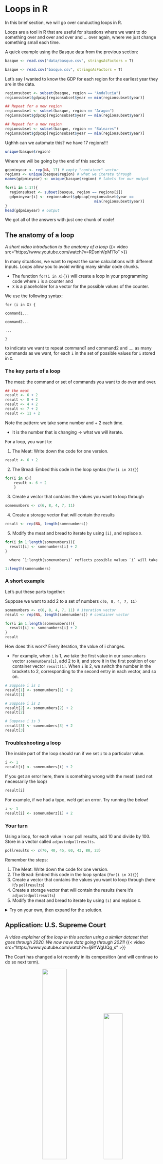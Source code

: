 # Loops in R {#loops}

In this brief section, we will go over conducting loops in R.

Loops are a tool in R that are useful for situations where we want to do something over and over and over and ... over again, where we just change something small each time.

A quick example using the Basque data from the previous section:

```r
basque <- read.csv("data/basque.csv", stringsAsFactors = T)
```

```r
basque <- read.csv("basque.csv", stringsAsFactors = T)
```

Let's say I wanted to know the GDP for each region for the earliest year they are in the data.

```r
regionsubset <- subset(basque, region == "Andalucia")
regionsubset$gdpcap[regionsubset$year == min(regionsubset$year)]

## Repeat for a new region
regionsubset <- subset(basque, region == "Aragon")
regionsubset$gdpcap[regionsubset$year == min(regionsubset$year)]

## Repeat for a new region
regionsubset <- subset(basque, region == "Baleares")
regionsubset$gdpcap[regionsubset$year == min(regionsubset$year)]
```

Ughhh can we automate this? we have 17 regions!!!

```r
unique(basque$region)
```

Where we will be going by the end of this section:

```r
gdpminyear <- rep(NA, 17) # empty "container" vector
regions <- unique(basque$region) # what we iterate through
names(gdpminyear) <- unique(basque$region) # labels for our output

for(i in 1:17){
  regionsubset <- subset(basque, region == regions[i])
  gdpminyear[i] <- regionsubset$gdpcap[regionsubset$year == 
                                         min(regionsubset$year)]
}
head(gdpminyear) # output
```

We got all of the answers with just one chunk of code!

## The anatomy of a loop

*A short video introduction to the anatomy of a loop* {{< video src="https://www.youtube.com/watch?v=RDsnhVpM1To" >}}

In many situations, we want to repeat the same calculations with different inputs. Loops allow you to avoid writing many similar code chunks.

-   The function `for(i in X){}}` will create a loop in your programming code where `i` is a counter and
-   `X` is a placeholder for a vector for the possible values of the counter.

We use the following syntax:

`for (i in X) {`

`command1...`

`command2...`

`...`

`}`

to indicate we want to repeat command1 and command2 and .... as many commands as we want, for each `i` in the set of possible values for `i` stored in `X`.

### The key parts of a loop

The meat: the command or set of commands you want to do over and over.

```r
## the meat
result <- 6 + 2
result <- 8 + 2
result <- 4 + 2
result <- 7 + 2
result <- 11 + 2
```

Note the pattern: we take some number and + 2 each time.

-   It is the number that is changing -\> what we will iterate.

For a loop, you want to:

1.  The Meat: Write down the code for one version.

```r
result <- 6 + 2
```

2.  The Bread: Embed this code in the loop syntax (`for(i in X){}`)

```r
for(i in X){
    result <- 6 + 2
    }
```

3.  Create a vector that contains the values you want to loop through

```r
somenumbers <- c(6, 8, 4, 7, 11)
```

4.  Create a storage vector that will contain the results

```r
result <- rep(NA, length(somenumbers))
```

5.  Modify the meat and bread to iterate by using `[i]`, and replace `X`.

```r
for(i in 1:length(somenumbers)){
  result[i] <- somenumbers[i] + 2
}
```

```         
  where `1:length(somenumbers)` reflects possible values `i` will take 
```

```r
1:length(somenumbers)
```

### A short example

Let's put these parts together:

Suppose we want to add 2 to a set of numbers `c(6, 8, 4, 7, 11)`

```r
somenumbers <- c(6, 8, 4, 7, 11) # iteration vector
result <- rep(NA, length(somenumbers)) # container vector

for(i in 1:length(somenumbers)){
  result[i] <- somenumbers[i] + 2
}
result
```

How does this work? Every iteration, the value of i changes.

-   For example, when `i` is 1, we take the first value in our `somenumbers` vector `somenumbers[1]`, add 2 to it, and store it in the first position of our container vector `result[1]`. When `i` is 2, we switch the number in the brackets to 2, corresponding to the second entry in each vector, and so on.

```r
# Suppose i is 1
result[1] <- somenumbers[1] + 2
result[1]

# Suppose i is 2
result[2] <- somenumbers[2] + 2
result[2]

# Suppose i is 3
result[3] <- somenumbers[3] + 2
result[3]
```

### Troubleshooting a loop

The inside part of the loop should run if we set `i` to a particular value.

```r
i <- 1
result[i] <- somenumbers[i] + 2
```

If you get an error here, there is something wrong with the meat! (and not necessarily the loop)

```r
result[i]
```

For example, if we had a typo, we'd get an error. Try running the below!

```r
i <- 1
result[i] <- somenumberz[i] + 2
```

### Your turn

Using a loop, for each value in our poll results, add 10 and divide by 100. Store in a vector called `adjustedpollresults`.

```r
pollresults <- c(70, 40, 45, 60, 43, 80, 23)
```

Remember the steps:

1.  The Meat: Write down the code for one version.
2.  The Bread: Embed this code in the loop syntax (`for(i in X){}`)
3.  Create a vector that contains the values you want to loop through (here it's `pollresults`)
4.  Create a storage vector that will contain the results (here it's `adjustedpollresults`)
5.  Modify the meat and bread to iterate by using `[i]` and replace `X`.

<details>

<summary>Try on your own, then expand for the solution.</summary>

```r
pollresults <- c(70, 40, 45, 60, 43, 80, 23)
adjustedpollresults <- rep(NA, length(pollresults))

for(i in 1:length(pollresults)){
  adjustedpollresults[i] <- (pollresults[i] + 10)/100 
}
adjustedpollresults
```

</details>

## Application: U.S. Supreme Court

*A video explainer of the loop in this section using a similar dataset that goes through 2020. We now have data going through 2021!* {{< video src="https://www.youtube.com/watch?v=Ij9YWgUQg_s" >}}

The Court has changed a lot recently in its composition (and will continue to do so next term).

<center>![](images/sccourt6.jpeg){width="40%"} ![](images/sccourt.jpg){width="35%"}</center>

<center>![](images/sccourt5.jpeg){width="40%"}</center>

Ideology on the U.S. Supreme Court: With Kennedy out, Kavanaugh in, did the Court have a Conservative shift? What about with the death of Ruth Bader Ginsburg and confirmation of Amy Coney Barrett?

Many people predicted it would. See this [FiveThirtyEight article](https://fivethirtyeight.com/features/how-kavanaugh-will-change-the-supreme-court/) as an example. The graph from the article shows Kavanaugh's predicted ideology.

![](images/kav.png){width="50%"}

![](images/kavcourt.png)

We will explore how the Court has changed ideologically, with a focus on how the location of the median U.S. Supreme Court Justice shifted over time.

Why does the median matter? A refresher on the Court

-   President nominates the justice. Senate must confirm.
-   Justices serve lifetime appointments.
-   Trump nominated Gorsuch, following Scalia death, confirmed 2017.
-   Trump nominated Kavanaugh, following Kennedy retirement, confirmed 2018.
-   The Court typically has 9 justices, so whichever justice is the median in terms of ideology, can act as the "swing" vote in cases where the Court is divided
    -   Anthony Kennedy was often the "swing" justice for a decade.
-   With Kennedy out, the prediction was that the Court would return to similar balance as when O'Connor was the median.
-   In 2020, Ruth Bader Ginsburg died and Amy Coney Barrett was confirmed to Court late that year, likely shifting the Court again.
-   We can continue to update the data to examine what happened. We don't yet have data on changes to the Court that have come about since Justice Ketanji Brown Jackson was confirmed following the retirement of Justice Breyer.

Let's load and explore our data.

-   `term`: is the year of the SC (1991-2021 except for 2005),
-   `justiceName`: contains the name of the Justice, and\
-   `post_mn`: includes the "ideal point"-- this is the estimated ideology

Martin-Quinn Scores assess ideology based on how judges "cluster" together in their voting patterns. Every Justice gets an ideology score, and this score can change each SC term (year) they are on the Court. Higher scores are more conservative justices, and lower, more liberal. More information is available at the [MQScores website](http://mqscores.lsa.umich.edu/measures.php)

```r
justices <- read.csv("data/justices23.csv", stringsAsFactors = T)
```

```r
justices <- read.csv("justices23.csv", stringsAsFactors = T)

## alternative
justices <- read.csv("https://raw.githubusercontent.com/ktmccabe/teachingdata/main/justices23.csv", stringsAsFactors = T)
```

We are going to make the name variable a character class. This will make R treat the names as raw text rather than valued categories. This will be useful later on in the application.

```r
## justice Name as character
justices$justiceName <- as.character(justices$justiceName)
```

We can use `tapply()` to see the median "ideal point" (ideology score) each term in our data.

```r
## Note: we use tapply like before but replace mean with median
medians <- tapply(justices$post_mn, justices$term, median)

plot(x =names(medians),
     y= medians, 
    ylim = c(-.4, 1),
     type = "b",
    cex=1.5,
     ylab="Conservatism",
     xlab="Term",
     main="Median of US Supreme Court over Time")
```

We see a conservative shift at the end of the plot. However, we cannot tell whether this represents a shift within a particular justice's ideology or a shift in which justice has become the median, due perhaps, to the change in the Court's composition.

***We need to find which justice is the median!***

Loops to the rescue!

We will start our process by defining the meat of the operation.

-   We want to find the median SC Justice for each term. To get started, let's pretend we only have to find the median Supreme Court Justice for one term.

```r
SCterms <- sort(unique(justices$term))
SCterms
```

Note that where you have a vector where some entries in the vector are repeated (such as terms on the Supreme Court), you can extract the unique elements of that vector using the `unique()` function. You can also `sort()` them in numeric or alphabetical order. This won't be necessary most times.

First, let's think about how we would do this for just one of the Supreme Court terms. Well we would first subset our data frame to contain only that one Supreme Court term.

```r
## Example for the first term
SCterms[1]

## Subset data to include only rows from 1991
subterm <- subset(justices, term == 1991)
```

Then, we would take the median of these ideal points

```r
median.ip <- median(subterm$post_mn)
```

Finally, we would figure out which justice has this median.

```r
result <- subterm$justiceName[subterm$post_mn == median.ip]
result
```

Now let's put it into our loop syntax

```r
# for(i  in . . . ){
#  subterm <- subset(justices, term == 1991)
#  median.ip <- median(subterm$post_mn)
#  result <- subterm$justiceName[subterm$post_mn == median.ip]
#}
```

Now, we need our container vector and iteration vectors.

```r
SCterms <- sort(unique(justices$term))
results <- rep(NA, length(SCterms))
names(results) <- SCterms
```

Finally, we would modify our loop syntax with `i` and `[i]`

```r
for(i  in 1:length(SCterms)){
  subterm <- subset(justices, term == SCterms[i])
  median.ip <- median(subterm$post_mn)
  results[i] <- subterm$justiceName[subterm$post_mn == median.ip]
}
```

Did it work?

```r
results
```

Our evidence aligns with others:

![](images/sccourt2.png)

### Troubleshooting the loop

Recall, the inside part of the loop should run if we set `i` to a particular value.

```r
  i <- 1
  subterm <- subset(justices, term == SCterms[i])
  median.ip <- median(subterm$post_mn)
  results[i] <- subterm$justiceName[subterm$post_mn == median.ip]
  
  results[i]
```

We are in good shape! If we had a typo, we'd get an error message there, and that would be a sign that we need to work on the inside part of the code before putting it back into the loop structure.

### Visualizing the Results

To get a bit more practice with plots, let's visualize the results and make our interpretations.

```r
medians <- tapply(justices$post_mn, justices$term, median)
plot(x =names(medians),
     y= medians, 
     ylim = c(-.4, 1),
     type = "b",
     cex=1.5,
     ylab="Conservatism",
     xlab="Term",
     main="Median of US Supreme Court over Time")

## Add the names to the plot
## Note: we want to make sure medians and results are in the same order for this to work
text(x=names(results), y=(medians - .14), labels=results, cex=.35)
```

We have now used the `text()` function. Similar to plot, the `text()` takes a set of x and y coordinates that tells R the location of where you want to add a piece(s) of text to the plot. The third input is the actual text.

Why did the Court shift more conservative at the end of the time trend?

-   Well we see that Justice Roberts and then Justice Kavanaugh became the median!

![[FiveThirtyEight](https://fivethirtyeight.com/features/the-supreme-courts-conservative-supermajority-is-just-beginning-to-flex-its-muscles)](images/sccourt3.png)

As [FiveThirtyEight](https://fivethirtyeight.com/features/roberts-is-the-new-swing-justice-that-doesnt-mean-hes-becoming-more-liberal/) notes, just because Justice Roberts is the new median, does not mean he has become more liberal. The Court composition is shifting, and the MQ scores also depend on the issues being heard before the Court.

![](images/sccourt.png)

Recall, the Martin-Quinn scores measure justice ideology based on voting patterns. What are the strengths and weaknesses of using this type of information to score the ideology of a justice?

### Enhancing the plot

Let's make the plot more beautiful by color coding.

```r
medians <- tapply(justices$post_mn, justices$term, median)
plot(x =names(medians),
     y= medians, 
     ylim = c(-.4, 1),
     type = "b",
     ylab="Conservatism",
     xlab="Term",
     main="Median of US Supreme Court over Time",
     xaxt="n", ## removes the x-axis
     las=1)

## Adds text
text(x=names(results), y=(medians - .14), results, cex=.35)

## Adds color-coded points on top of existing points
points(x =names(medians),
     y= medians,
     
     ## Adds colors according to how results is coded
     col= ifelse(results == "AMKennedy", "orange", 
                 ifelse(results =="SDOConnor", "light blue", 
                        ifelse(results == "JGRoberts", "purple",
                        "red3"))), 
     pch=15, # point type- squares 
     cex=1.5) # size of points

## Adds custom x-axis at the specific years included in names(medians)
axis(1, names(medians), cex.axis=.6)
```

We have used the `points()` function. This adds an additional layer of points to a plot. It works much like the `plot` function in that in takes a set of x and y coordinates.

We could change the look of the plot even more by adding a legend and altering the borders and look of the plot.

```r
medians <- tapply(justices$post_mn, justices$term, median)
plot(x =names(medians),
     y= medians, 
     ylim = c(-.4, 1),
     type = "b",
     ylab="Conservatism",
     xlab="Term",
     main="Median of US Supreme Court over Time",
     xaxt="n", # removes x axis
     las=1, # changes the orientation of the axis labels
     lwd=2, # increases the thickness of the lines
     tick=F, # removes the tick marks from the axis
     bty="n") # removes the plot border

## adds horizontal dashed gray lines
abline(h=seq(-.4, 1, .2), lty=2, col="light gray")

## Adds a legend
legend("bottomleft", pch=15, col = c("orange", "light blue", "purple", "red3"),
       c("Kennedy", "O'Connor", "Roberts", "Kavanaugh"), bty="n")

## Adds the color-coded points
points(x =names(medians), y= medians,
          col= ifelse(results == "AMKennedy", "orange", 
                 ifelse(results =="SDOConnor", "light blue", 
                        ifelse(results == "JGRoberts", "purple",
                        "red3"))), 
     pch=15, cex=2)

## Adds our custom x-axis
axis(1, names(medians), cex.axis=.6, tick=F)
```

### Wrapping Up

We have calculated and visualized how the median U.S. Supreme Court Justice and Justice's ideology has changed over the past three decades.

-   This gave us additional practice with loops and visualization
-   We also gained exposure to an example of how political scientists take a large amount of information-- votes on all Supreme Court cases-- and try to summarize it using a single number that represents how liberal or conservative a justice is

This type of information can be used for many social science goals: 1) To describe trends in the Court 2) To help explain why the Court has voted a particular way on recent cases 3) To predict how the Court will vote in the future as new justices arrive.

With Amy Coney Barrett now on the Court for multiple terms and Ketanji Brown Jackson beginning to decide cases, the MQ scores will continue to be updated to allow for future exploration of these dynamics.

![[FiveThirtyEight](https://fivethirtyeight.com/features/how-ketanji-brown-jackson-could-change-the-supreme-court/)](images/sccourtkj.png)
